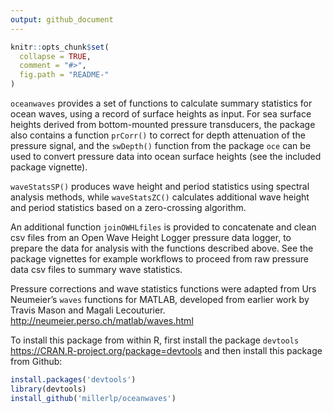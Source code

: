 ```yaml
---
output: github_document
---
```


<!-- README.md is generated from README.Rmd. Please edit that file -->

```r
knitr::opts_chunk$set(
  collapse = TRUE,
  comment = "#>",
  fig.path = "README-"
)
```
`oceanwaves` provides a set of functions to calculate summary
statistics
for ocean waves, using a record of surface heights as input. For sea surface
heights
derived from bottom-mounted pressure transducers, the package also
contains a
function `prCorr()` to correct for depth attenuation of the pressure signal,
and the `swDepth()` function from the package `oce` can be used to convert pressure data into ocean surface heights (see the included package vignette). 

`waveStatsSP()` produces wave height and period statistics using spectral analysis
methods, while `waveStatsZC()` calculates additional wave height and period
statistics based on a zero-crossing algorithm. 

An additional function `joinOWHLfiles` is provided to concatenate
and clean csv files from an Open Wave Height Logger pressure data 
logger, to prepare the data for analysis with the functions described
above. See the package vignettes for example workflows to proceed from
raw pressure data csv files to summary wave statistics.

Pressure corrections and wave statistics functions were adapted from Urs
Neumeier's `waves` functions for MATLAB, developed from earlier work 
by Travis Mason and Magali Lecouturier.
[http://neumeier.perso.ch/matlab/waves.html](http://neumeier.perso.ch/matlab/waves.html)  

To install this package from within R, first install the package `devtools`
[https://CRAN.R-project.org/package=devtools](https://CRAN.R-project.org/package=devtools)
and then install this package from Github:

```r
install.packages('devtools')
library(devtools)
install_github('millerlp/oceanwaves')
```

